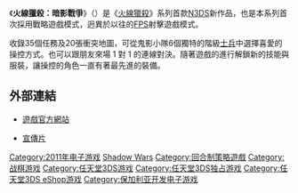 {{NoteTA|G1=Games}}
{{Infobox animanga/Headerofja
|標題= 火線獵殺：暗影戰爭
|圖像= 
|尺寸= 
|說明= 
|日文名稱= ゴーストリコン シャドーウォー
|英文名稱= Tom Clancy's Ghost Recon: Shadow Wars
|假名= 
|羅馬字= 
|類型= 
}}
{{Infobox animanga/Game
|標題= 
|遊戲類型= 回合制戰棋
|使用平臺= [[任天堂3DS|任天堂3DS]]
|開發團隊= Ubisoft Sofia
|代理商= Ubisoft
|製作人= Julian Gollop
|監製= 
|腳本= Julian Gollop
|人物設定= Julian Gollop
|音樂= 
|媒體= 3DS專用卡匣
|遊戲人數= 1
|發售日= {{flagicon|Japan}}2011年5月19日
|啟用時期= 
|售價= 
|銷售數量= 
|對象年齡= 12+
|周邊界面= 
}}
{{Infobox animanga/Footerofja}}

《'''火線獵殺：暗影戰爭'''》（{{lang-en|'''''Tom Clancy's Ghost Recon: Shadow Wars'''''}}）是《[[火線獵殺系列|火線獵殺]]》系列首款[[N3DS|N3DS]]新作品，也是本系列首次採用戰略遊戲模式，迥異於以往的[[第一人称射击游戏|FPS]]射擊遊戲模式。

收錄35個任務及20張衝突地圖，可從鬼影小隊6個獨特的階級[[士兵|士兵]]中選擇喜愛的操控方式。也可以跟朋友來場 1 對 1 的連線對決。隨著遊戲的進行解鎖新的技能與服裝，讓操控的角色一直有著最先進的裝備。



== 外部連結 ==
*{{Ja}}[http://www.ubisoft.co.jp/grsw/ 遊戲官方網站] {{Wayback|url=http://www.ubisoft.co.jp/grsw/ |date=20190511154006 }}
*[http://www.youtube.com/watch?v=xSlV4s6zFmE 宣傳片]

{{湯姆·克蘭西遊戲}}

{{DEFAULTSORT:Ghost Recon, Shadow Wars}}
[[Category:2011年电子游戏|Category:2011年电子游戏]]
[[Category:火線獵殺系列|Shadow Wars]]
[[Category:回合制策略遊戲|Category:回合制策略遊戲]]
[[Category:战棋游戏|Category:战棋游戏]]
[[Category:任天堂3DS游戏|Category:任天堂3DS游戏]]
[[Category:任天堂3DS独占游戏|Category:任天堂3DS独占游戏]]
[[Category:任天堂3DS_eShop游戏|Category:任天堂3DS eShop游戏]]
[[Category:保加利亚开发电子游戏|Category:保加利亚开发电子游戏]]